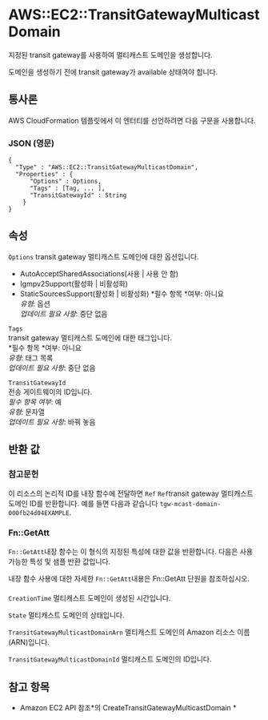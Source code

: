 # AWS::EC2::TransitGatewayMulticastDomain

지정된 transit gateway를 사용하여 멀티캐스트 도메인을 생성합니다.

도메인을 생성하기 전에 transit gateway가 available 상태여야 합니다.

## 통사론

AWS CloudFormation 템플릿에서 이 엔터티를 선언하려면 다음 구문을 사용합니다.

### JSON (영문)

```
{
  "Type" : "AWS::EC2::TransitGatewayMulticastDomain",
  "Properties" : {
      "Options" : Options,
      "Tags" : [Tag, ... ],
      "TransitGatewayId" : String
    }
}
```

## 속성

`Options` transit gateway 멀티캐스트 도메인에 대한 옵션입니다.

- AutoAcceptSharedAssociations(사용 | 사용 안 함)
- Igmpv2Support(활성화 | 비활성화)
- StaticSourcesSupport(활성화 | 비활성화)
  *필수 항목 *여부: 아니요  
  _유형_: 옵션  
  _업데이트 필요 사항_: 중단 없음

`Tags`  
transit gateway 멀티캐스트 도메인에 대한 태그입니다.  
*필수 항목 *여부: 아니요  
_유형_: 태그 목록  
_업데이트 필요 사항_: 중단 없음

`TransitGatewayId`  
전송 게이트웨이의 ID입니다.  
_필수 항목 여부_: 예  
_유형_: 문자열  
_업데이트 필요 사항_: 바꿔 놓음

## 반환 값

### 참고문헌

이 리소스의 논리적 ID를 내장 함수에 전달하면 `Ref` `Ref`transit gateway 멀티캐스트 도메인 ID를 반환합니다. 예를 들면 다음과 같습니다 `tgw-mcast-domain-000fb24d04EXAMPLE`.

### Fn::GetAtt

`Fn::GetAtt`내장 함수는 이 형식의 지정된 특성에 대한 값을 반환합니다. 다음은 사용 가능한 특성 및 샘플 반환 값입니다.

내장 함수 사용에 대한 자세한 `Fn::GetAtt`내용은 Fn::GetAtt 단원을 참조하십시오.

####

`CreationTime` 멀티캐스트 도메인이 생성된 시간입니다.

`State` 멀티캐스트 도메인의 상태입니다.

`TransitGatewayMulticastDomainArn` 멀티캐스트 도메인의 Amazon 리소스 이름(ARN)입니다.

`TransitGatewayMulticastDomainId` 멀티캐스트 도메인의 ID입니다.

## 참고 항목

- Amazon EC2 API 참조*의 CreateTransitGatewayMulticastDomain *
